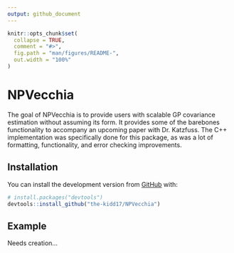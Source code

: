 ```yaml
---
output: github_document
---
```


<!-- README.md is generated from README.Rmd. Please edit that file -->

```r
knitr::opts_chunk$set(
  collapse = TRUE,
  comment = "#>",
  fig.path = "man/figures/README-",
  out.width = "100%"
)
```
# NPVecchia

<!-- badges: start -->
<!-- badges: end -->

The goal of NPVecchia is to provide users with scalable GP covariance estimation without assuming its form. It provides some of the barebones functionality to accompany an upcoming paper with Dr. Katzfuss. The C++ implementation was specifically done for this package, as was a lot of formatting, functionality, and error checking improvements.

## Installation

You can install the development version from [GitHub](https://github.com/) with:

``` r
# install.packages("devtools")
devtools::install_github("the-kidd17/NPVecchia")
```
## Example

Needs creation...